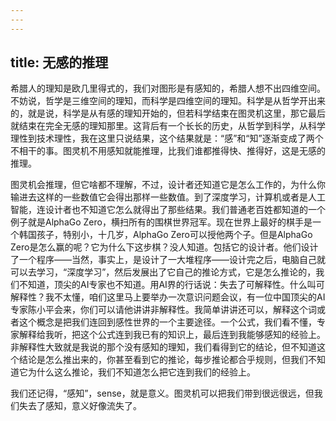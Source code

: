 ```yaml
---
---
---
```

title: 无感的推理
---




希腊人的理知是欧几里得式的，我们对图形是有感知的，希腊人想不出四维空间。不妨说，哲学是三维空间的理知，而科学是四维空间的理知。科学是从哲学开出来的，就是说，科学是从有感的理知开始的，但若科学结束在图灵机这里，那它最后就结束在完全无感的理知那里。这背后有一个长长的历史，从哲学到科学，从科学理性到技术理性，我在这里只说结果，这个结果就是：“感”和“知”逐渐变成了两个不相干的事。图灵机不用感知就能推理，比我们谁都推得快、推得好，这是无感的推理。

图灵机会推理，但它啥都不理解，不过，设计者还知道它是怎么工作的，为什么你输进去这样的一些数值它会得出那样一些数值。到了深度学习，计算机或者是人工智能，连设计者也不知道它怎么就得出了那些结果。我们普通老百姓都知道的一个例子就是AlphaGo Zero，横扫所有的围棋世界冠军。现在世界上最好的棋手是一个韩国孩子，特别小，十几岁，AlphaGo Zero可以授他两个子。但是AlphaGo Zero是怎么赢的呢？它为什么下这步棋？没人知道。包括它的设计者。他们设计了一个程序——当然，事实上，是设计了一大堆程序——设计完之后，电脑自己就可以去学习，“深度学习”，然后发展出了它自己的推论方式，它是怎么推论的，我们不知道，顶尖的AI专家也不知道。用AI界的行话说：失去了可解释性。什么叫可解释性？我不太懂，咱们这里马上要举办一次意识问题会议，有一位中国顶尖的AI专家陈小平会来，你们可以请他讲讲非解释性。我简单讲讲还可以，解释这个词或者这个概念是把我们连回到感性世界的一个主要途径。一个公式，我们看不懂，专家解释给我听，把这个公式连到我已有的知识上，最后连到我能够感知的经验上。非解释性大致就是我说的那个没有感知的理知，我们看得到它的结论，但不知道这个结论是怎么推出来的，你甚至看到它的推论，每步推论都合乎规则，但我们不知道它为什么这么推论，我们不知道怎么把它连到我们的经验上。

我们还记得，“感知”，sense，就是意义。图灵机可以把我们带到很远很远，但我们失去了感知，意义好像流失了。